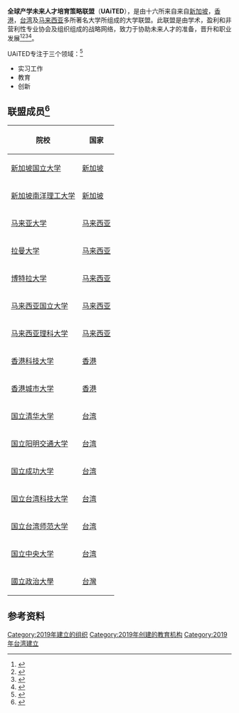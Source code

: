 {{Infobox Organization
|name         = 全球产学未来人才培育策略联盟
|native_name  = {{nobold|{{native name|en|University Alliance in Talent Education Development|italics=off}}<!--end nobold:-->}}
|image        = 
|image_border = 
|size         = 200px
|caption      = 
|map          = 
|msize        = 
|mcaption     = 
|abbreviation = UAiTED
|motto        = 
|formation    = 2019
|extinction   = 
|type         =
|status       = 
|purpose      = 推动全球未来产学优质人才培养工作
|headquarters = [[台湾|台湾]]
|location     = [[台北|台北]]
|region_served =
|membership   = 十六所大学
|language     = 
|leader_title = C
|leader_name  = 
|main_organ = 
|parent_organization = 
|affiliations = 
|num_staff    = 
|num_volunteers =
|budget       = 
|website      = {{URL|https://uaited.ust.edu.tw/}}
|remarks =
}}

'''全球产学未来人才培育策略联盟'''（'''UAiTED'''），是由十六所来自来自[[新加坡|新加坡]]，[[香港|香港]]，[[台湾|台湾]]及[[马来西亚|马来西亚]]多所著名大学所组成的大学联盟。此联盟是由学术，盈利和非营利性专业协会及组织组成的战略网络，致力于协助未来人才的准备，晋升和职业发展<ref>{{cite web|title=About|url=https://uaited.ust.edu.tw/about|publisher=University Alliance in Talent Education Development (UAiTED)|accessdate=21 December 2020|archive-date=2020-10-24|archive-url=https://web.archive.org/web/20201024004142/https://uaited.ust.edu.tw/about|dead-url=no}}</ref><ref>{{cite web|title=The Formation of the Regional University Alliance “UAiTED” |url=https://oia.nctu.edu.tw/en/international/events/8987/|publisher=National Chiao Tung University (NCTU)|accessdate=21 December 2020}}</ref><ref>{{cite web|title=A New Dawn for Talent Development: The Formation of the Regional University Alliance “UAiTED”|url=http://en.ntnu.edu.tw/news-show.php?id=12518|publisher=National Taiwan Normal University (NTNU)|accessdate=21 December 2020|archive-date=2020-02-28|archive-url=https://web.archive.org/web/20200228043013/http://en.ntnu.edu.tw/news-show.php?id=12518|dead-url=no}}</ref><ref>{{cite web|title=UAiTED: UTAR forms alliance with 16 universities for the development of future-ready talents|url=https://news.utar.edu.my/news/2020/Jan/02/02/02.html?fbclid=IwAR3nvRHGN7UC4LgummNBDp6CZku0gjKyowC1Q9k4XRBST-tjhme2f_Q4tM8|publisher=Universiti Tunku Abdul Rahman (UTAR)|accessdate=21 December 2020}}</ref>。

UAiTED专注于三个领域：<ref>{{cite web|title=Our Work|url=https://uaited.ust.edu.tw/our_work|publisher=University Alliance in Talent Education Development (UAiTED)|accessdate=21 December 2020|archive-date=2020-11-25|archive-url=https://web.archive.org/web/20201125142425/https://uaited.ust.edu.tw/our_work|dead-url=no}}</ref>
*实习工作
*教育
*创新

==联盟成员<ref>{{cite web|title=Our Members|url=https://uaited.ust.edu.tw/our_members|publisher=University Alliance in Talent Education Development (UAiTED)|accessdate=21 December 2020|archive-date=2020-11-25|archive-url=https://web.archive.org/web/20201125131347/https://uaited.ust.edu.tw/our_members|dead-url=no}}</ref>==
{| class="wikitable sortable"
!院校
!国家

|-
| [[新加坡国立大学|新加坡国立大学]]
| [[新加坡|新加坡]]
|-
| [[新加坡南洋理工大学|新加坡南洋理工大学]]
| [[新加坡|新加坡]]
|-
| [[马来亚大学|马来亚大学]]
| [[马来西亚|马来西亚]]
|-
| [[拉曼大学|拉曼大学]]
| [[马来西亚|马来西亚]]
|-
| [[博特拉大学|博特拉大学]]
| [[马来西亚|马来西亚]]
|-
| [[马来西亚国立大学|马来西亚国立大学]]
| [[马来西亚|马来西亚]]
|-
| [[马来西亚理科大学|马来西亚理科大学]]
| [[马来西亚|马来西亚]]
|-
| [[香港科技大学|香港科技大学]] 
| [[香港|香港]]
|-
| [[香港城市大学|香港城市大学]] 
| [[香港|香港]]
|-
| [[国立清华大学|国立清华大学]] 
| [[台湾|台湾]]
|-
| [[国立阳明交通大学|国立阳明交通大学]] 
| [[台湾|台湾]]
|-
| [[国立成功大学|国立成功大学]] 
| [[台湾|台湾]]
|-
| [[国立台湾科技大学|国立台湾科技大学]] 
| [[台湾|台湾]]
|-
| [[国立台湾师范大学|国立台湾师范大学]] 
| [[台湾|台湾]]
|-
| [[国立中央大学|国立中央大学]] 
| [[台湾|台湾]]
|-
| [[國立政治大學|國立政治大學]] 
| [[台灣|台灣]]
|}

==参考资料==
{{reflist}}

{{全球产学未来人才培养策略联盟}}

[[Category:2019年建立的组织|Category:2019年建立的组织]]
[[Category:2019年创建的教育机构|Category:2019年创建的教育机构]]
[[Category:2019年台湾建立|Category:2019年台湾建立]]